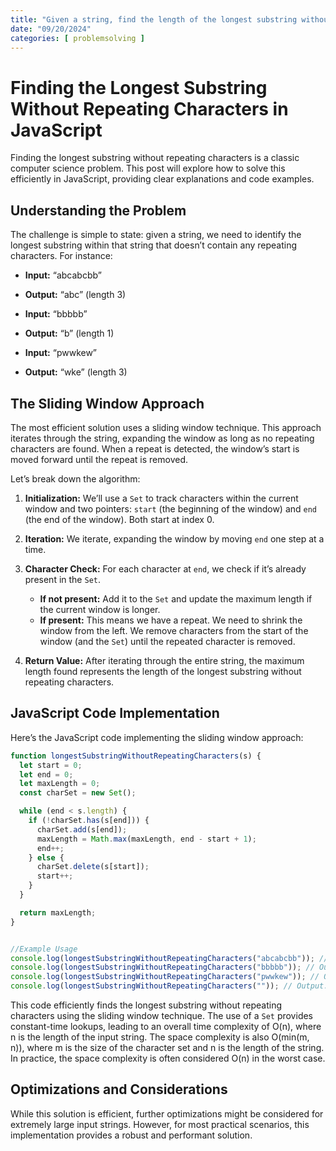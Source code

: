 ```yaml
---
title: "Given a string, find the length of the longest substring without repeating characters"
date: "09/20/2024"
categories: [ problemsolving ]
---
```


# Finding the Longest Substring Without Repeating Characters in JavaScript

Finding the longest substring without repeating characters is a classic computer science problem.  This post will explore how to solve this efficiently in JavaScript, providing clear explanations and code examples.

## Understanding the Problem

The challenge is simple to state: given a string, we need to identify the longest substring within that string that doesn't contain any repeating characters. For instance:

* **Input:** "abcabcbb"
* **Output:** "abc" (length 3)

* **Input:** "bbbbb"
* **Output:** "b" (length 1)

* **Input:** "pwwkew"
* **Output:** "wke" (length 3)


##  The Sliding Window Approach

The most efficient solution uses a sliding window technique.  This approach iterates through the string, expanding the window as long as no repeating characters are found. When a repeat is detected, the window's start is moved forward until the repeat is removed.

Let's break down the algorithm:

1. **Initialization:** We'll use a `Set` to track characters within the current window and two pointers: `start` (the beginning of the window) and `end` (the end of the window). Both start at index 0.

2. **Iteration:** We iterate, expanding the window by moving `end` one step at a time.

3. **Character Check:** For each character at `end`, we check if it's already present in the `Set`.
    * **If not present:**  Add it to the `Set` and update the maximum length if the current window is longer.
    * **If present:**  This means we have a repeat.  We need to shrink the window from the left.  We remove characters from the start of the window (and the `Set`) until the repeated character is removed.

4. **Return Value:** After iterating through the entire string, the maximum length found represents the length of the longest substring without repeating characters.


## JavaScript Code Implementation

Here's the JavaScript code implementing the sliding window approach:

```javascript
function longestSubstringWithoutRepeatingCharacters(s) {
  let start = 0;
  let end = 0;
  let maxLength = 0;
  const charSet = new Set();

  while (end < s.length) {
    if (!charSet.has(s[end])) {
      charSet.add(s[end]);
      maxLength = Math.max(maxLength, end - start + 1);
      end++;
    } else {
      charSet.delete(s[start]);
      start++;
    }
  }

  return maxLength;
}


//Example Usage
console.log(longestSubstringWithoutRepeatingCharacters("abcabcbb")); // Output: 3
console.log(longestSubstringWithoutRepeatingCharacters("bbbbb")); // Output: 1
console.log(longestSubstringWithoutRepeatingCharacters("pwwkew")); // Output: 3
console.log(longestSubstringWithoutRepeatingCharacters("")); // Output: 0

```

This code efficiently finds the longest substring without repeating characters using the sliding window technique. The use of a `Set` provides constant-time lookups, leading to an overall time complexity of O(n), where n is the length of the input string.  The space complexity is also O(min(m, n)), where m is the size of the character set and n is the length of the string.  In practice, the space complexity is often considered O(n) in the worst case.


##  Optimizations and Considerations

While this solution is efficient, further optimizations might be considered for extremely large input strings.  However, for most practical scenarios, this implementation provides a robust and performant solution.

